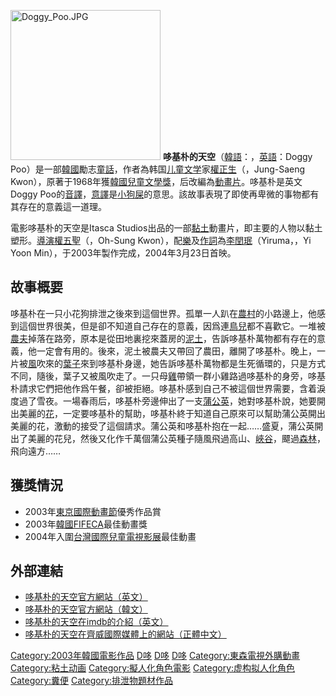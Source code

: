 {{unreferenced|time=2016-03-06T12:46:06+00:00}}
[[File:Doggy_Poo.JPG|240px]]
'''哆基朴的天空'''（[[韓語|韓語]]：{{lang|ko|강아지똥}}，[[英語|英語]]：Doggy Poo）是一部[[韓國|韓國]]勵志[[童話|童話]]，作者為韩国[[儿童文学|儿童文学]]家[[權正生|權正生]]（{{lang|ko|권정상}}，Jung-Saeng Kwon），原著于1968年獲[[韓國兒童文學獎|韓國兒童文學獎]]，后改編為[[動畫片|動畫片]]。哆基朴是英文Doggy Poo的[[音譯|音譯]]，[[意譯|意譯]]是[[狗|小狗]][[糞便|屎]]的意思。該故事表現了即使再卑微的事物都有其存在的意義這一道理。

電影哆基朴的天空是Itasca Studios出品的一部[[黏土|黏土]]動畫片，即主要的人物以黏土塑形。[[導演|導演]][[權五聖|權五聖]]（{{lang|ko|권오성}}，Oh-Sung Kwon），配[[音樂|樂]]及[[作詞|作詞]]為[[李閏珉|李閏珉]]（Yiruma，{{lang|ko|이윤민}}，Yi Yoon Min），于2003年製作完成，2004年3月23日首映。

== 故事概要 ==
哆基朴在一只小花狗排泄之後來到這個世界。孤單一人趴在[[農村|農村]]的小路邊上，他感到這個世界很美，但是卻不知道自己存在的意義，因爲連[[鳥|鳥兒]]都不喜歡它。一堆被[[農夫|農夫]]掉落在路旁，原本是從田地裏挖來蓋房的[[泥土|泥土]]，告訴哆基朴萬物都有存在的意義，他一定會有用的。後來，泥土被農夫又帶回了農田，離開了哆基朴。晚上，一片被[[風|風]]吹來的[[葉子|葉子]]來到哆基朴身邊，她告訴哆基朴萬物都是生死循環的，只是方式不同，隨後，葉子又被風吹走了。一只母[[雞|雞]]帶領一群小雞路過哆基朴的身旁，哆基朴請求它們把他作爲午餐，卻被拒絕。哆基朴感到自己不被這個世界需要，含着淚度過了雪夜。一場春雨后，哆基朴旁邊伸出了一支[[蒲公英|蒲公英]]，她對哆基朴說，她要開出美麗的[[花|花]]，一定要哆基朴的幫助，哆基朴終于知道自己原來可以幫助蒲公英開出美麗的花，激動的接受了這個請求。蒲公英和哆基朴抱在一起……盛夏，蒲公英開出了美麗的花兒，然後又化作千萬個蒲公英種子隨風飛過高山、[[峽谷|峽谷]]，飃過[[森林|森林]]，飛向遠方……

==獲獎情況==
*2003年[[東京國際動畫節|東京國際動畫節]]優秀作品賞
*2003年[[韓國FIFECA|韓國FIFECA]]最佳動畫獎
*2004年入圍[[台灣國際兒童電視影展|台灣國際兒童電視影展]]最佳動畫

==外部連結==
*[http://www.doggypooworld.com/ 哆基朴的天空官方網站（英文）]{{Wayback|url=http://www.doggypooworld.com/ |date=20201025042149 }}
*[https://web.archive.org/web/20060429162828/http://www.doggypoo.co.kr/ 哆基朴的天空官方網站（韓文）]
*[http://www.imdb.com/title/tt0411295/ 哆基朴的天空在imdb的介紹（英文）] {{Wayback|url=http://www.imdb.com/title/tt0411295/ |date=20210514021250 }}
*[https://web.archive.org/web/20060523222706/http://doggypoo.pimgroup.com.tw/ 哆基朴的天空在齊威國際媒體上的網站（正體中文）]

[[Category:2003年韓國電影作品|Category:2003年韓國電影作品]]
[[Category:童話|D哆]]
[[Category:韓國文學|D哆]]
[[Category:2003年動畫電影|D哆]]
[[Category:東森電視外購動畫|Category:東森電視外購動畫]]
[[Category:粘土动画|Category:粘土动画]]
[[Category:擬人化角色電影|Category:擬人化角色電影]]
[[Category:虚构拟人化角色|Category:虚构拟人化角色]]
[[Category:糞便|Category:糞便]]
[[Category:排泄物題材作品|Category:排泄物題材作品]]